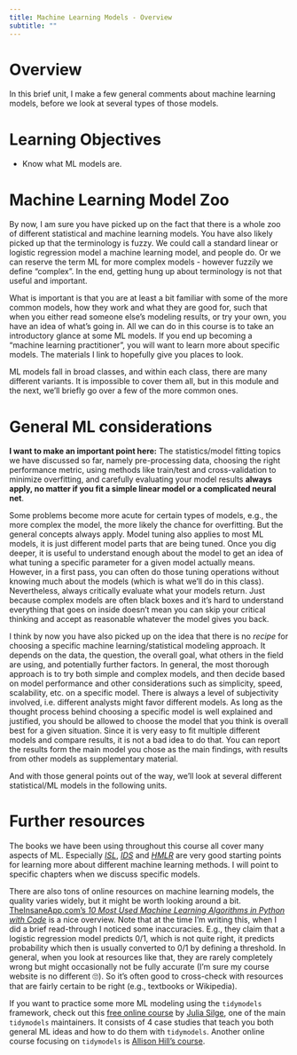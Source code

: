 ```yaml
---
title: Machine Learning Models - Overview
subtitle: ""
---
```


# Overview

In this brief unit, I make a few general comments about machine learning models, before we look at several types of those models.

# Learning Objectives

-   Know what ML models are.

# Machine Learning Model Zoo

By now, I am sure you have picked up on the fact that there is a whole zoo of different statistical and machine learning models. You have also likely picked up that the terminology is fuzzy. We could call a standard linear or logistic regression model a machine learning model, and people do. Or we can reserve the term ML for more complex models - however fuzzily we define "complex". In the end, getting hung up about terminology is not that useful and important.

What is important is that you are at least a bit familiar with some of the more common models, how they work and what they are good for, such that when you either read someone else's modeling results, or try your own, you have an idea of what's going in. All we can do in this course is to take an introductory glance at some ML models. If you end up becoming a "machine learning practitioner", you will want to learn more about specific models. The materials I link to hopefully give you places to look.

ML models fall in broad classes, and within each class, there are many different variants. It is impossible to cover them all, but in this module and the next, we'll briefly go over a few of the more common ones.

# General ML considerations

**I want to make an important point here:** The statistics/model fitting topics we have discussed so far, namely pre-processing data, choosing the right performance metric, using methods like train/test and cross-validation to minimize overfitting, and carefully evaluating your model results **always apply, no matter if you fit a simple linear model or a complicated neural net**.

Some problems become more acute for certain types of models, e.g., the more complex the model, the more likely the chance for overfitting. But the general concepts always apply. Model tuning also applies to most ML models, it is just different model parts that are being tuned. Once you dig deeper, it is useful to understand enough about the model to get an idea of what tuning a specific parameter for a given model actually means. However, in a first pass, you can often do those tuning operations without knowing much about the models (which is what we'll do in this class). Nevertheless, always critically evaluate what your models return. Just because complex models are often black boxes and it's hard to understand everything that goes on inside doesn't mean you can skip your critical thinking and accept as reasonable whatever the model gives you back.

I think by now you have also picked up on the idea that there is no *recipe* for choosing a specific machine learning/statistical modeling approach. It depends on the data, the question, the overall goal, what others in the field are using, and potentially further factors. In general, the most thorough approach is to try both simple and complex models, and then decide based on model performance and other considerations such as simplicity, speed, scalability, etc. on a specific model. There is always a level of subjectivity involved, i.e. different analysts might favor different models. As long as the thought process behind choosing a specific model is well explained and justified, you should be allowed to choose the model that you think is overall best for a given situation. Since it is very easy to fit multiple different models and compare results, it is not a bad idea to do that. You can report the results form the main model you chose as the main findings, with results from other models as supplementary material.

And with those general points out of the way, we'll look at several different statistical/ML models in the following units.

# Further resources

The books we have been using throughout this course all cover many aspects of ML. Especially [*ISL*](https://statlearning.com/), [*IDS*](https://rafalab.github.io/dsbook/) and [*HMLR*](https://bradleyboehmke.github.io/HOML/) are very good starting points for learning more about different machine learning methods. I will point to specific chapters when we discuss specific models.

There are also tons of online resources on machine learning models, the quality varies widely, but it might be worth looking around a bit. [TheInsaneApp.com's *10 Most Used Machine Learning Algorithms in Python with Code*](https://www.theinsaneapp.com/2021/11/machine-learning-algorithms-for-beginners.html) is a nice overview. Note that at the time I'm writing this, when I did a brief read-through I noticed some inaccuracies. E.g., they claim that a logistic regression model predicts 0/1, which is not quite right, it predicts probability which then is usually converted to 0/1 by defining a threshold. In general, when you look at resources like that, they are rarely completely wrong but might occasionally not be fully accurate (I'm sure my course website is no different 🙄). So it's often good to cross-check with resources that are fairly certain to be right (e.g., textbooks or Wikipedia).

If you want to practice some more ML modeling using the `tidymodels` framework, check out this [free online course](https://supervised-ml-course.netlify.app/) by [Julia Silge](https://juliasilge.com/), one of the main `tidymodels` maintainers. It consists of 4 case studies that teach you both general ML ideas and how to do them with `tidymodels`. Another online course focusing on `tidymodels` is [Allison Hill's course](https://tmv.netlify.app/site/).
